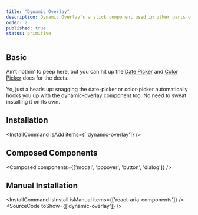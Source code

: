 ```yaml
---
title: "Dynamic Overlay"
description: Dynamic Overlay's a slick component used in other parts of your project that need dynamic overlays, like Date Picker, Date Range Picker, Color Picker, and more.
order: 2
published: true
status: primitive
---
```


## Basic
Ain’t nothin' to peep here, but you can hit up the [Date Picker](/docs/components/date-and-time/date-picker) and [Color Picker](/docs/components/colors/color-picker) docs for the deets.

<Note>
  Yo, just a heads up: snagging the date-picker or color-picker automatically hooks you up with the dynamic-overlay component too. No need to sweat installing it on its own.
</Note>

## Installation
<InstallCommand isAdd items={['dynamic-overlay']} />

## Composed Components
<Composed components={['modal', 'popover', 'button', 'dialog']} />

## Manual Installation
<InstallCommand isInstall isManual items={['react-aria-components']} />
<SourceCode toShow={['dynamic-overlay']} />
